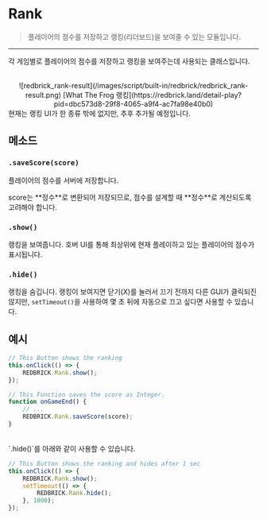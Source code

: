 
# Rank

> 플레이어의 점수를 저장하고 랭킹(리더보드)을 보여줄 수 있는 모듈입니다.

---

각 게임별로 플레이어의 점수를 저장하고 랭킹을 보여주는데 사용되는 클래스입니다.

<br/>
<center>
    ![redbrick_rank-result](/images/script/built-in/redbrick/redbrick_rank-result.png)
    [What The Frog 랭킹](https://redbrick.land/detail-play?pid=dbc573d8-29f8-4065-a9f4-ac7fa98e40b0)
</center>

<Callout type="info">
  현재는 랭킹 UI가 한 종류 밖에 없지만, 추후 추가될 예정입니다.
</Callout>

## 메소드

### `.saveScore(score)`

플레이어의 점수를 서버에 저장합니다.

<Callout type="warning">
    score는 **정수**로 변환되어 저장되므로, 점수를 설계할 때 **정수**로 계산되도록 고려해야 합니다.
</Callout>

### `.show()`

랭킹을 보여줍니다. 호버 UI를 통해 최상위에 현재 플레이하고 있는 플레이어의 점수가 표시됩니다.

### `.hide()`

랭킹을 숨깁니다. 랭킹이 보여지면 닫기(X)를 눌러서 끄기 전까지 다른 GUI가 클릭되진 않지만, `setTimeout()`을 사용하여 몇 초 뒤에 자동으로 끄고 싶다면 사용할 수 있습니다.

## 예시

```js showLineNumbers copy filename="rank-button" {3}
// This Button shows the ranking
this.onClick(() => {
    REDBRICK.Rank.show();
});
```

```js showLineNumbers copy filename="game-manager" {4}
// This Function saves the score as Integer.
function onGameEnd() {
    // ...
    REDBRICK.Rank.saveScore(score);
}
```

<br/>
`.hide()`를 아래와 같이 사용할 수 있습니다.

```js showLineNumbers copy filename="rank-button_auto-hide" {3,5}
// This Button shows the ranking and hides after 1 sec
this.onClick(() => {
    REDBRICK.Rank.show();
    setTimeout(() => {
        REDBRICK.Rank.hide();
    }, 1000);
});
```

